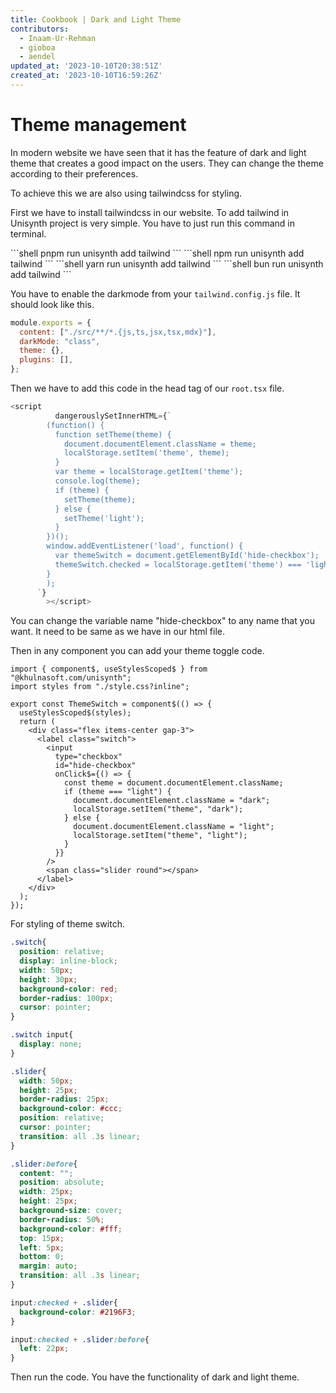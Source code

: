 ```yaml
---
title: Cookbook | Dark and Light Theme
contributors:
  - Inaam-Ur-Rehman
  - gioboa
  - aendel
updated_at: '2023-10-10T20:38:51Z'
created_at: '2023-10-10T16:59:26Z'
---
```



# Theme management

In modern website we have seen that it has the feature of dark and light theme that creates a good impact on the users. They can change the theme according to their preferences.

To achieve this we are also using tailwindcss for styling.

First we have to install tailwindcss in our website. To add tailwind in Unisynth project is very simple. You have to just run this command in terminal.

<PackageManagerTabs>
<span q:slot="pnpm">
```shell
pnpm run unisynth add tailwind
```
</span>
<span q:slot="npm">
```shell
npm run unisynth add tailwind
```
</span>
<span q:slot="yarn">
```shell
yarn run unisynth add tailwind
```
</span>
<span q:slot="bun">
```shell
bun run unisynth add tailwind
```
</span>
</PackageManagerTabs>

You have to enable the darkmode from your ```tailwind.config.js``` file. It should look like this.

```js
module.exports = {
  content: ["./src/**/*.{js,ts,jsx,tsx,mdx}"],
  darkMode: "class",
  theme: {},
  plugins: [],
};

```

Then we have to add this code in the head tag of our ```root.tsx``` file.

```js
<script
          dangerouslySetInnerHTML={`
        (function() {
          function setTheme(theme) {
            document.documentElement.className = theme;
            localStorage.setItem('theme', theme);
          }
          var theme = localStorage.getItem('theme');
          console.log(theme);
          if (theme) {
            setTheme(theme);
          } else {
            setTheme('light');
          }
        })();
        window.addEventListener('load', function() {
          var themeSwitch = document.getElementById('hide-checkbox');
          themeSwitch.checked = localStorage.getItem('theme') === 'light'? true: false;
        }
        );
      `}
        ></script>
```

You can change the variable name "hide-checkbox" to any name that you want. It need to be same as we have in our html file.

Then in any component you can add your theme toggle code.

```tsx
import { component$, useStylesScoped$ } from "@khulnasoft.com/unisynth";
import styles from "./style.css?inline";

export const ThemeSwitch = component$(() => {
  useStylesScoped$(styles);
  return (
    <div class="flex items-center gap-3">
      <label class="switch">
        <input
          type="checkbox"
          id="hide-checkbox"
          onClick$={() => {
            const theme = document.documentElement.className;
            if (theme === "light") {
              document.documentElement.className = "dark";
              localStorage.setItem("theme", "dark");
            } else {
              document.documentElement.className = "light";
              localStorage.setItem("theme", "light");
            }
          }}
        />
        <span class="slider round"></span>
      </label>
    </div>
  );
});

```

For styling of theme switch.


```css
.switch{
  position: relative;
  display: inline-block;
  width: 50px;
  height: 30px;
  background-color: red;
  border-radius: 100px;
  cursor: pointer;
}

.switch input{
  display: none;
}

.slider{
  width: 50px;
  height: 25px;
  border-radius: 25px;
  background-color: #ccc;
  position: relative;
  cursor: pointer;
  transition: all .3s linear;
}

.slider:before{
  content: "";
  position: absolute;
  width: 25px;
  height: 25px;
  background-size: cover;
  border-radius: 50%;
  background-color: #fff;
  top: 15px;
  left: 5px;
  bottom: 0;
  margin: auto;
  transition: all .3s linear;
}

input:checked + .slider{
  background-color: #2196F3;
}

input:checked + .slider:before{
  left: 22px;
}
```

Then run the code. You have the functionality of dark and light theme.
